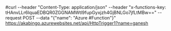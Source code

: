 #curl --header "Content-Type: application/json" --header "x-functions-key: tHAnvLLr6lquaEDBQR0ZGGNAMWtl9fupGyxjzh4GjBNLGo7jfLtMBw==" --request POST --data "{\"name\": \"Azure #Function\"}" https://akabingo.azurewebsites.net/api/HttpTrigger1?name=ganesh
